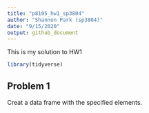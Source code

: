 ```yaml
---
title: "p8105_hw1_sp3804"
author: "Shannon Park (sp3804)"
date: "9/15/2020"
output: github_document
---
```


This is my solution to HW1

```r
library(tidyverse)
```

## Problem 1

Creat a data frame with the specified elements.

```r

```
